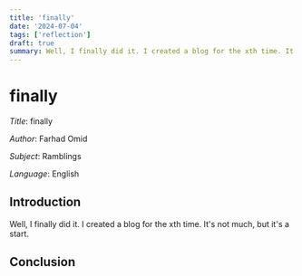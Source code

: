 ```yaml
---
title: 'finally'
date: '2024-07-04'
tags: ['reflection']
draft: true
summary: Well, I finally did it. I created a blog for the xth time. It's not much, but it's a start.
---
```


# finally

_Title_: finally

_Author_: Farhad Omid

_Subject_: Ramblings

_Language_: English

## Introduction

Well, I finally did it. I created a blog for the xth time. It's not much, but it's a start.

## Conclusion

